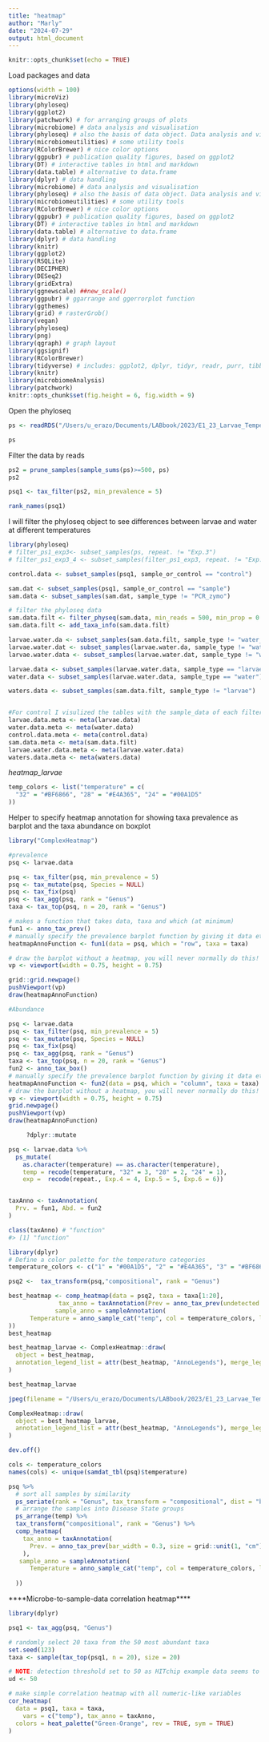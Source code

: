 ```yaml
---
title: "heatmap"
author: "Marly"
date: "2024-07-29"
output: html_document
---
```


```r
knitr::opts_chunk$set(echo = TRUE)

```


Load packages and data
```r

options(width = 100)
library(microViz)
library(phyloseq)
library(ggplot2)
library(patchwork) # for arranging groups of plots
library(microbiome) # data analysis and visualisation
library(phyloseq) # also the basis of data object. Data analysis and visualisation
library(microbiomeutilities) # some utility tools 
library(RColorBrewer) # nice color options
library(ggpubr) # publication quality figures, based on ggplot2
library(DT) # interactive tables in html and markdown
library(data.table) # alternative to data.frame
library(dplyr) # data handling
library(microbiome) # data analysis and visualisation
library(phyloseq) # also the basis of data object. Data analysis and visualisation
library(microbiomeutilities) # some utility tools 
library(RColorBrewer) # nice color options
library(ggpubr) # publication quality figures, based on ggplot2
library(DT) # interactive tables in html and markdown
library(data.table) # alternative to data.frame
library(dplyr) # data handling 
library(knitr)
library(ggplot2)
library(RSQLite)
library(DECIPHER)
library(DESeq2)
library(gridExtra)
library(ggnewscale) ##new_scale()
library(ggpubr) # ggarrange and ggerrorplot function
library(ggthemes)
library(grid) # rasterGrob()
library(vegan)
library(phyloseq)
library(png)
library(qgraph) # graph layout
library(ggsignif)
library(RColorBrewer)
library(tidyverse) # includes: ggplot2, dplyr, tidyr, readr, purr, tibble, stringr, forcats
library(knitr)
library(microbiomeAnalysis)
library(patchwork)
knitr::opts_chunk$set(fig.height = 6, fig.width = 9)
```
Open the  phyloseq 
```r
ps <- readRDS("/Users/u_erazo/Documents/LABbook/2023/E1_23_Larvae_Temperature_Microbiome/scr/EMU/all/clean_data/code/Exp.4_5_6/20240725_decont_Exp4_5_6_clean.rds")

ps
```

Filter the data by reads 
```r
ps2 = prune_samples(sample_sums(ps)>=500, ps)
ps2

```

```r

psq1 <- tax_filter(ps2, min_prevalence = 5)

```

```r
rank_names(psq1)
```

I will filter the phyloseq object to see differences between larvae and water at different temperatures

```r
library(phyloseq)
# filter_ps1_exp3<- subset_samples(ps, repeat. != "Exp.3")
# filter_ps1_exp3_4 <- subset_samples(filter_ps1_exp3, repeat. != "Exp.4")

control.data <- subset_samples(psq1, sample_or_control == "control")

sam.dat <- subset_samples(psq1, sample_or_control == "sample")
sam.data <- subset_samples(sam.dat, sample_type != "PCR_zymo")

# filter the phyloseq data
sam.data.filt <- filter_physeq(sam.data, min_reads = 500, min_prop = 0.01, min_occurr = 0.0)
sam.data.filt <- add_taxa_info(sam.data.filt)

larvae.water.da <- subset_samples(sam.data.filt, sample_type != "water_control")
larvae.water.dat <- subset_samples(larvae.water.da, sample_type != "water_food_control")
larvae.water.data <- subset_samples(larvae.water.dat, sample_type != "water_control")

larvae.data <- subset_samples(larvae.water.data, sample_type == "larvae")
water.data <- subset_samples(larvae.water.data, sample_type == "water")

waters.data <- subset_samples(sam.data.filt, sample_type != "larvae")


#For control I visulized the tables with the sample_data of each filter phyloseq object
larvae.data.meta <- meta(larvae.data)
water.data.meta <- meta(water.data)
control.data.meta <- meta(control.data)
sam.data.meta <- meta(sam.data.filt)
larvae.water.data.meta <- meta(larvae.water.data)
waters.data.meta <- meta(waters.data)
```

*heatmap_larvae*

```r


temp_colors <- list("temperature" = c(
  "32" = "#BF6866", "28" = "#E4A365", "24" = "#00A1D5"
))


```

Helper to specify heatmap annotation for showing taxa prevalence as barplot and the taxa abundance on boxplot
```r
library("ComplexHeatmap")

#prevalence
psq <- larvae.data 

psq <- tax_filter(psq, min_prevalence = 5)
psq <- tax_mutate(psq, Species = NULL)
psq <- tax_fix(psq)
psq <- tax_agg(psq, rank = "Genus")
taxa <- tax_top(psq, n = 20, rank = "Genus")

# makes a function that takes data, taxa and which (at minimum)
fun1 <- anno_tax_prev()
# manually specify the prevalence barplot function by giving it data etc.
heatmapAnnoFunction <- fun1(data = psq, which = "row", taxa = taxa)

# draw the barplot without a heatmap, you will never normally do this!
vp <- viewport(width = 0.75, height = 0.75)

grid::grid.newpage()
pushViewport(vp)
draw(heatmapAnnoFunction)

#Abundance

psq <- larvae.data 
psq <- tax_filter(psq, min_prevalence = 5)
psq <- tax_mutate(psq, Species = NULL)
psq <- tax_fix(psq)
psq <- tax_agg(psq, rank = "Genus")
taxa <- tax_top(psq, n = 20, rank = "Genus")
fun2 <- anno_tax_box()
# manually specify the prevalence barplot function by giving it data etc.
heatmapAnnoFunction <- fun2(data = psq, which = "column", taxa = taxa)
# draw the barplot without a heatmap, you will never normally do this!
vp <- viewport(width = 0.75, height = 0.75)
grid.newpage()
pushViewport(vp)
draw(heatmapAnnoFunction)


```

```r

     ?dplyr::mutate 

psq <- larvae.data %>%
  ps_mutate(
    as.character(temperature) == as.character(temperature),
    temp = recode(temperature, "32" = 3, "28" = 2, "24" = 1),
    exp =  recode(repeat., Exp.4 = 4, Exp.5 = 5, Exp.6 = 6))


taxAnno <- taxAnnotation(
  Prv. = fun1, Abd. = fun2
)

class(taxAnno) # "function"
#> [1] "function"
```


```r
library(dplyr)
# Define a color palette for the temperature categories
temperature_colors <- c("1" = "#00A1D5", "2" = "#E4A365", "3" = "#BF6866")

psq2 <-  tax_transform(psq,"compositional", rank = "Genus")

best_heatmap <- comp_heatmap(data = psq2, taxa = taxa[1:20], 
              tax_anno = taxAnnotation(Prev = anno_tax_prev(undetected = 50)),
             sample_anno = sampleAnnotation(
      Temperature = anno_sample_cat("temp", col = temperature_colors, legend_title = "Temperature")
))
best_heatmap

best_heatmap_larvae <- ComplexHeatmap::draw(
  object = best_heatmap,
  annotation_legend_list = attr(best_heatmap, "AnnoLegends"), merge_legends = TRUE
)

best_heatmap_larvae
```
```r
jpeg(filename = "/Users/u_erazo/Documents/LABbook/2023/E1_23_Larvae_Temperature_Microbiome/scr/EMU/all/clean_data/figures_without_exp3and4/larvae/larvaeheatmap_temp_abund_prev2.jpg",  width = 800, height = 600, quality = 95, res = 150)
```


```r
ComplexHeatmap::draw(
  object = best_heatmap_larvae,
  annotation_legend_list = attr(best_heatmap, "AnnoLegends"), merge_legends = TRUE
)

dev.off()
```
```r
cols <- temperature_colors
names(cols) <- unique(samdat_tbl(psq)$temperature)

psq %>%
  # sort all samples by similarity
  ps_seriate(rank = "Genus", tax_transform = "compositional", dist = "bray") %>% 
  # arrange the samples into Disease State groups
  ps_arrange(temp) %>% 
  tax_transform("compositional", rank = "Genus") %>%
  comp_heatmap( 
    tax_anno = taxAnnotation(
      Prev. = anno_tax_prev(bar_width = 0.3, size = grid::unit(1, "cm"))
    ),
   sample_anno = sampleAnnotation(
      Temperature = anno_sample_cat("temp", col = temperature_colors, legend_title = "Temperature")
   
  ))

```



****Microbe-to-sample-data correlation heatmap****

```r
library(dplyr)

psq1 <- tax_agg(psq, "Genus")

# randomly select 20 taxa from the 50 most abundant taxa
set.seed(123)
taxa <- sample(tax_top(psq1, n = 20), size = 20)

# NOTE: detection threshold set to 50 as HITchip example data seems to have background noise
ud <- 50

# make simple correlation heatmap with all numeric-like variables
cor_heatmap(
  data = psq1, taxa = taxa,
    vars = c("temp"), tax_anno = taxAnno,
  colors = heat_palette("Green-Orange", rev = TRUE, sym = TRUE)
)

```

